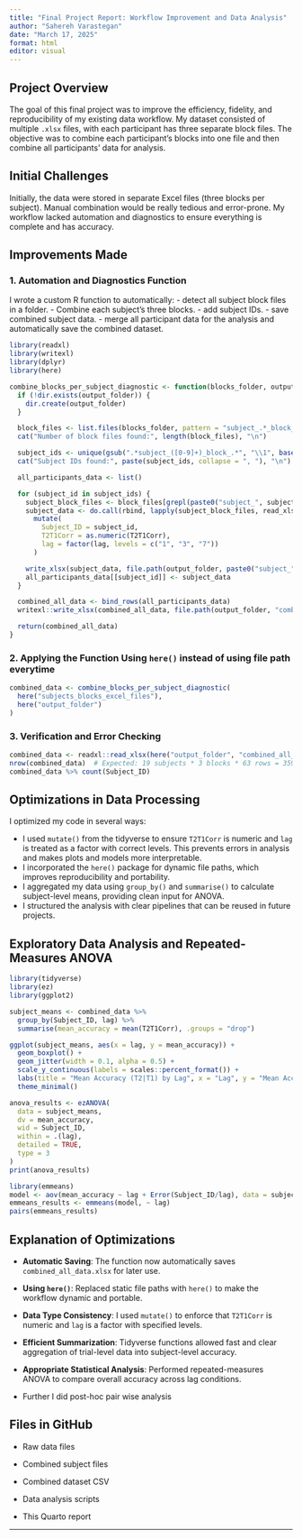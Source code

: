 ```yaml
---
title: "Final Project Report: Workflow Improvement and Data Analysis"
author: "Sahereh Varastegan"
date: "March 17, 2025"
format: html
editor: visual
---
```


## Project Overview

The goal of this final project was to improve the efficiency, fidelity, and reproducibility of my existing data workflow. My dataset consisted of multiple `.xlsx` files, with each participant has three separate block files. The objective was to combine each participant's blocks into one file and then combine all participants' data for analysis.

## Initial Challenges

Initially, the data were stored in separate Excel files (three blocks per subject). Manual combination would be really tedious and error-prone. My workflow lacked automation and diagnostics to ensure everything is complete and has accuracy.

## Improvements Made

### 1. Automation and Diagnostics Function

I wrote a custom R function to automatically: - detect all subject block files in a folder. - Combine each subject's three blocks. - add subject IDs. - save combined subject data. - merge all participant data for the analysis and automatically save the combined dataset.

```r
library(readxl)
library(writexl)
library(dplyr)
library(here)

combine_blocks_per_subject_diagnostic <- function(blocks_folder, output_folder) {
  if (!dir.exists(output_folder)) {
    dir.create(output_folder)
  }

  block_files <- list.files(blocks_folder, pattern = "subject_.*_block_.*\\.xlsx$", full.names = TRUE)
  cat("Number of block files found:", length(block_files), "\n")

  subject_ids <- unique(gsub(".*subject_([0-9]+)_block_.*", "\\1", basename(block_files)))
  cat("Subject IDs found:", paste(subject_ids, collapse = ", "), "\n")

  all_participants_data <- list()

  for (subject_id in subject_ids) {
    subject_block_files <- block_files[grepl(paste0("subject_", subject_id, "_block_"), block_files)]
    subject_data <- do.call(rbind, lapply(subject_block_files, read_xlsx)) %>%
      mutate(
        Subject_ID = subject_id,
        T2T1Corr = as.numeric(T2T1Corr),
        lag = factor(lag, levels = c("1", "3", "7"))
      )

    write_xlsx(subject_data, file.path(output_folder, paste0("subject_", subject_id, ".xlsx")))
    all_participants_data[[subject_id]] <- subject_data
  }

  combined_all_data <- bind_rows(all_participants_data)
  writexl::write_xlsx(combined_all_data, file.path(output_folder, "combined_all_data.xlsx"))

  return(combined_all_data)
}
```

### 2. Applying the Function Using `here()` instead of using file path everytime

```r
combined_data <- combine_blocks_per_subject_diagnostic(
  here("subjects_blocks_excel_files"),
  here("output_folder")
)
```

### 3. Verification and Error Checking

```r
combined_data <- readxl::read_xlsx(here("output_folder", "combined_all_data.xlsx"))
nrow(combined_data)  # Expected: 19 subjects * 3 blocks * 63 rows = 3591
combined_data %>% count(Subject_ID)
```

## Optimizations in Data Processing

I optimized my code in several ways:

-   I used `mutate()` from the tidyverse to ensure `T2T1Corr` is numeric and `lag` is treated as a factor with correct levels. This prevents errors in analysis and makes plots and models more interpretable.
-   I incorporated the `here()` package for dynamic file paths, which improves reproducibility and portability.
-   I aggregated my data using `group_by()` and `summarise()` to calculate subject-level means, providing clean input for ANOVA.
-   I structured the analysis with clear pipelines that can be reused in future projects.

## Exploratory Data Analysis and Repeated-Measures ANOVA

```r
library(tidyverse)
library(ez)
library(ggplot2)

subject_means <- combined_data %>%
  group_by(Subject_ID, lag) %>%
  summarise(mean_accuracy = mean(T2T1Corr), .groups = "drop")

ggplot(subject_means, aes(x = lag, y = mean_accuracy)) +
  geom_boxplot() +
  geom_jitter(width = 0.1, alpha = 0.5) +
  scale_y_continuous(labels = scales::percent_format()) +
  labs(title = "Mean Accuracy (T2|T1) by Lag", x = "Lag", y = "Mean Accuracy") +
  theme_minimal()

anova_results <- ezANOVA(
  data = subject_means,
  dv = mean_accuracy,
  wid = Subject_ID,
  within = .(lag),
  detailed = TRUE,
  type = 3
)
print(anova_results)

library(emmeans)
model <- aov(mean_accuracy ~ lag + Error(Subject_ID/lag), data = subject_means)
emmeans_results <- emmeans(model, ~ lag)
pairs(emmeans_results)
```

## Explanation of Optimizations

-   **Automatic Saving**: The function now automatically saves `combined_all_data.xlsx` for later use.

-   **Using `here()`**: Replaced static file paths with `here()` to make the workflow dynamic and portable.

-   **Data Type Consistency**: I used `mutate()` to enforce that `T2T1Corr` is numeric and `lag` is a factor with specified levels.

-   **Efficient Summarization**: Tidyverse functions allowed fast and clear aggregation of trial-level data into subject-level accuracy.

-   **Appropriate Statistical Analysis**: Performed repeated-measures ANOVA to compare overall accuracy across lag conditions.

-   Further I did post-hoc pair wise analysis\

## Files in GitHub

-   Raw data files

-   Combined subject files

-   Combined dataset CSV

-   Data analysis scripts

-   This Quarto report

------------------------------------------------------------------------
